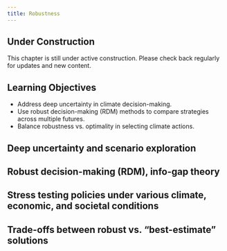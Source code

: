 ```yaml
---
title: Robustness
---
```


::: {.callout-note}
## Under Construction
This chapter is still under active construction. Please check back regularly for updates and new content.
:::

::: {.callout-tip}
## Learning Objectives

- Address deep uncertainty in climate decision-making.
- Use robust decision-making (RDM) methods to compare strategies across multiple futures.
- Balance robustness vs. optimality in selecting climate actions.
:::

## Deep uncertainty and scenario exploration

## Robust decision-making (RDM), info-gap theory

## Stress testing policies under various climate, economic, and societal conditions

## Trade-offs between robust vs. “best-estimate” solutions


